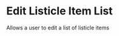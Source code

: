 
<Meta title="design system/organisms/listicle/listicle item" />

# Edit Listicle Item List

<Subtitle>Allows a user to edit a list of listicle items</Subtitle>

<Canvas>
  <Story name="link">
    <ListicleItem data={{
        id: "1",
        title: "cross country",
        description: "Description",
        url: "https://github.com/headwinds/cross-country",
        category: "design",
    }}   />
  </Story>
   
</Canvas>